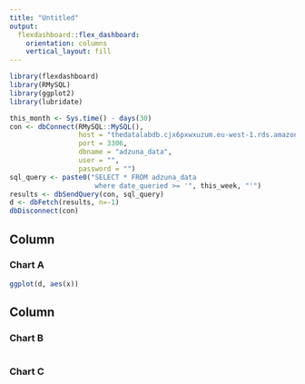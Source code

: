 ```yaml
---
title: "Untitled"
output: 
  flexdashboard::flex_dashboard:
    orientation: columns
    vertical_layout: fill
---
```


```r
library(flexdashboard)
library(RMySQL)
library(ggplot2)
library(lubridate)

this_month <- Sys.time() - days(30)
con <- dbConnect(RMySQL::MySQL(), 
                 host = "thedatalabdb.cjx6pxwxuzum.eu-west-1.rds.amazonaws.com", 
                 port = 3306,
                 dbname = "adzuna_data",
                 user = "", 
                 password = "")
sql_query <- paste0("SELECT * FROM adzuna_data 
                     where date_queried >= '", this_week, "'")
results <- dbSendQuery(con, sql_query)
d <- dbFetch(results, n=-1)
dbDisconnect(con)
```

Column {data-width=650}
-----------------------------------------------------------------------

### Chart A

```r
ggplot(d, aes(x))
```

Column {data-width=350}
-----------------------------------------------------------------------

### Chart B

```r

```

### Chart C

```r

```

